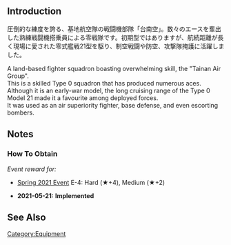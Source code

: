 {{EquipmentInfo}}

==Introduction==
圧倒的な練度を誇る、基地航空隊の戦闘機部隊「台南空」。数々のエースを輩出した熟練戦闘機搭乗員による零戦隊です。初期型ではありますが、航続距離が長く現場に愛された零式艦戦21型を駆り、制空戦闘や防空、攻撃隊掩護に活躍しました。

A land-based fighter squadron boasting overwhelming skill, the "Tainan Air Group".<br>
This is a skilled Type 0 squadron that has produced numerous aces.<br>
Although it is an early-war model, the long cruising range of the Type 0 Model 21 made it a favourite among deployed forces.<br>
It was used as an air superiority fighter, base defense, and even escorting bombers.

==Notes==
<div class="mw-collapsible"><h3>How To Obtain</h3>
<div class="mw-collapsible-content">
''Event reward for:''
* [[Spring 2021 Event]] E-4: Hard (★+4), Medium (★+2)

</div></div>


<div class="mw-collapsible><h3>Updates History</h3>
<div class="mw-collapsible-content>
* '''2021-05-21:''' '''Implemented'''
</div></div>

==See Also==
{{Equipmentlist}}
[[Category:Equipment]]